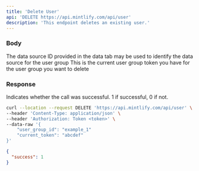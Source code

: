 ```yaml
---
title: 'Delete User'
api: 'DELETE https://api.mintlify.com/api/user'
description: 'This endpoint deletes an existing user.'
---
```


### Body

<ParamField body="data_source_provided_id" type="string">
  The data source ID provided in the data tab may be used to identify the data source for the user group
</ParamField>

<ParamField body="current_token" type="string">
  This is the current user group token you have for the user group you want to delete
</ParamField>

### Response

<ResponseField name="success" type="number">
  Indicates whether the call was successful. 1 if successful, 0 if not.
</ResponseField>

<RequestExample>

```bash Example Request
curl --location --request DELETE 'https://api.mintlify.com/api/user' \
--header 'Content-Type: application/json' \
--header 'Authorization: Token <token>' \
--data-raw '{
    "user_group_id": "example_1"
    "current_token": "abcdef"
}'
```

</RequestExample>

<ResponseExample>

```json Response
{
  "success": 1
}
```

</ResponseExample>
